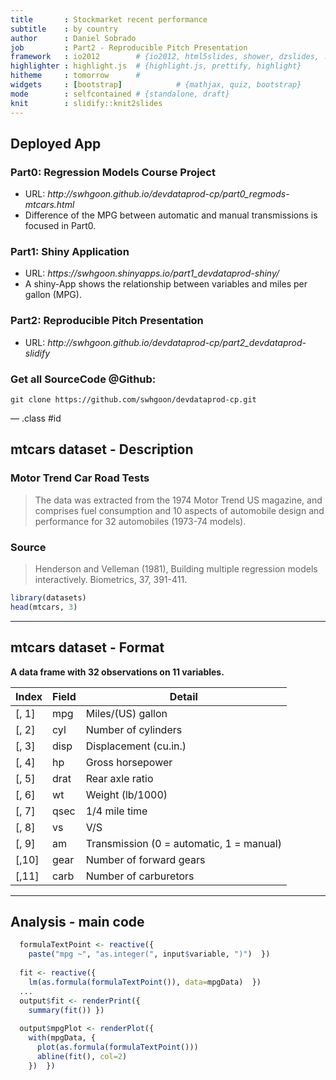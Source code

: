 ```yaml
---
title       : Stockmarket recent performance
subtitle    : by country
author      : Daniel Sobrado
job         : Part2 - Reproducible Pitch Presentation
framework   : io2012        # {io2012, html5slides, shower, dzslides, ...}
highlighter : highlight.js  # {highlight.js, prettify, highlight}
hitheme     : tomorrow      # 
widgets     : [bootstrap]            # {mathjax, quiz, bootstrap}
mode        : selfcontained # {standalone, draft}
knit        : slidify::knit2slides
---
```


## Deployed App

### Part0: Regression Models Course Project  
- URL: *http://swhgoon.github.io/devdataprod-cp/part0_regmods-mtcars.html*
- Difference of the MPG between automatic and manual transmissions is focused in Part0.

### Part1: Shiny Application  
- URL: *https://swhgoon.shinyapps.io/part1_devdataprod-shiny/*
- A shiny-App shows the relationship between variables and miles per gallon (MPG).

### Part2: Reproducible Pitch Presentation  
- URL: *http://swhgoon.github.io/devdataprod-cp/part2_devdataprod-slidify*

### Get all SourceCode @Github:

```
git clone https://github.com/swhgoon/devdataprod-cp.git
```

--- .class #id 

## mtcars dataset - Description

### Motor Trend Car Road Tests

> The data was extracted from the 1974 Motor Trend US magazine, and comprises fuel consumption and 10 aspects of automobile design and performance for 32 automobiles (1973-74 models).

### Source
> Henderson and Velleman (1981), Building multiple regression models interactively. Biometrics, 37, 391-411.

```r
library(datasets)
head(mtcars, 3)
```

---

## mtcars dataset - Format

**A data frame with 32 observations on 11 variables.**

| Index | Field | Detail |
------- | ----- | ------ |
| [, 1] | mpg | Miles/(US) gallon |
| [, 2]  | cyl | Number of cylinders |
| [, 3]  | disp | Displacement (cu.in.) |
| [, 4]	| hp | Gross horsepower |
| [, 5]	| drat | Rear axle ratio |
| [, 6]	| wt | Weight (lb/1000) |
| [, 7]	| qsec | 1/4 mile time |
| [, 8]	| vs | V/S |
| [, 9]	| am | Transmission (0 = automatic, 1 = manual) |
| [,10]	| gear | Number of forward gears |
| [,11]	| carb | Number of carburetors |

---

## Analysis - main code

```r
  formulaTextPoint <- reactive({
    paste("mpg ~", "as.integer(", input$variable, ")")  })
  
  fit <- reactive({
    lm(as.formula(formulaTextPoint()), data=mpgData)  })
  ...
  output$fit <- renderPrint({
    summary(fit()) })
  
  output$mpgPlot <- renderPlot({
    with(mpgData, {
      plot(as.formula(formulaTextPoint()))
      abline(fit(), col=2)
    })  })

```
